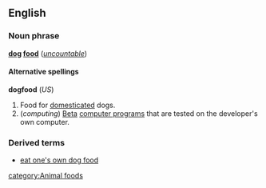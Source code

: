 ==English==
===Noun phrase===
'''[[dog]] [[food]]''' (''[[uncountable]]'')

==== Alternative spellings ====
'''dogfood''' (''US'')

#Food for [[domesticated]] dogs.
#(''computing'') [[Beta]] [[computer program]]s that are tested on the developer's own computer.

=== Derived terms ===
*[[eat one's own dog food]]

[[category:Animal foods]]